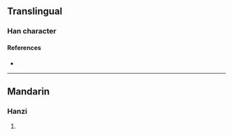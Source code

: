 {{character info/new}}
==Translingual==

===Han character===
{{Han char|rn=96|rad=玉|as=09|sn=13|four=|canj=MGRPA|ids=⿰𤣩昬}}

====References====
* {{Han ref|kx=0737.020|dkj=21104|dj=1148.050|hdz=21129.030|uh=7449|ud=29769}}

----

==Mandarin==

===Hanzi===
{{cmn-hanzi|pin=[[mín]] ([[min2]])|wg=min<sup>2</sup>}}

# {{rfdef|cmn|sort=玉09}}